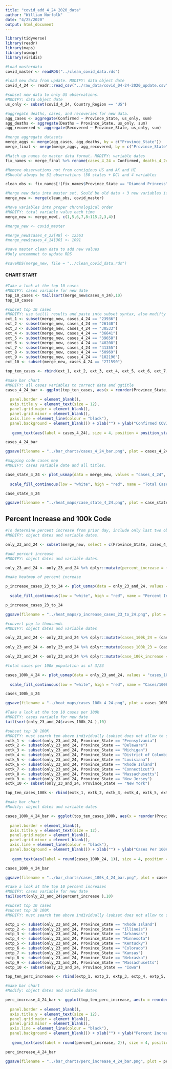 ```yaml
---
title: "covid_add_4_24_2020_data"
author: "William Norfolk"
date: "4/25/2020"
output: html_document
---
```


```r
library(tidyverse)
library(readr)
library(maps)
library(usmap)
library(viridis)
```

```r
#Load masterdata
covid_master <- readRDS("../clean_covid_data.rds")
```


```r
#load new data from update. MODIFY: data object date
covid_4_24 <- readr::read_csv("../raw_data/covid_04-24-2020_update.csv")
```

```r
#subset new data to only US observations. 
#MODIFY: data object date
us_only <- subset(covid_4_24, Country_Region == "US")
```

```r
#aggregate deaths, cases, and recoveries for new data. 
agg_cases <- aggregate(Confirmed ~ Province_State, us_only, sum)
agg_deaths <- aggregate(Deaths ~ Province_State, us_only, sum)
agg_recovered <- aggregate(Recovered ~ Province_State, us_only, sum)
```

```r
#merge aggregate datasets
merge_aggs <- merge(agg_cases, agg_deaths, by = c("Province_State"))
merge_final <- merge(merge_aggs, agg_recovered, by = c("Province_State"))
```

```r
#Match up names to master data format. MODIFY: variable dates
fix_names <- merge_final %>% rename(cases_4_24 = Confirmed, deaths_4_24 = Deaths, recov_4_24 = Recovered)
```

```r
#Remove observations not from contigious US and AK and HI
#Should always be 51 observations (50 states + DC) and 4 variables

clean_obs <- fix_names[!(fix_names$Province_State == "Diamond Princess" | fix_names$Province_State == "Grand Princess" | fix_names$Province_State == "Guam" | fix_names$Province_State == "Puerto Rico" | fix_names$Province_State == "United States Virgin Islands" | fix_names$Province_State == "US" | fix_names$Province_State == "American Samoa" | fix_names$Province_State == "Northern Mariana Islands" | fix_names$Province_State == "Virgin Islands" | fix_names$Province_State == "Wuhan Evacuee" | fix_names$Province_State == "Recovered"),]
```

```r
#Merge new data into master set. Sould be old data + 3 new variables if successful
merge_new <- merge(clean_obs, covid_master)
```

```r
#Move variables into proper chronological order
#MODIFY: total variable value each time
merge_new <- merge_new[, c(1,5,6,7,8:115,2,3,4)]
```

```r
#merge_new <- covid_master
```

```r
#merge_new$cases_4_22[48] <- 12563
#merge_new$cases_4_14[30] <- 1091

```


```r
#save master clean data to add new values
#Only uncommnet to update RDS

#saveRDS(merge_new, file = "../clean_covid_data.rds")
```

#### CHART START

```r
#Take a look at the top 10 cases
#MODIFY: cases variable for new date
top_10_cases <- tail(sort(merge_new$cases_4_24),10)
top_10_cases
```

```r
#subset top 10 cases
#MODIFY: use tail() results and paste into subset syntax, also modifty cases date value
ext_1 <- subset(merge_new, cases_4_24 == "23936")
ext_2 <- subset(merge_new, cases_4_24 == "26140")
ext_3 <- subset(merge_new, cases_4_24 == "30533")
ext_4 <- subset(merge_new, cases_4_24 == "36641")
ext_5 <- subset(merge_new, cases_4_24 == "39658")
ext_6 <- subset(merge_new, cases_4_24 == "40208")
ext_7 <- subset(merge_new, cases_4_24 == "41355")
ext_8 <- subset(merge_new, cases_4_24 == "50969")
ext_9 <- subset(merge_new, cases_4_24 == "102196")
ext_10 <- subset(merge_new, cases_4_24 == "271590")

top_ten_cases <- rbind(ext_1, ext_2, ext_3, ext_4, ext_5, ext_6, ext_7, ext_8, ext_9, ext_10)
```

```r
#make bar chart
#MODIFY: all cases variables to correct date and ggtitle
cases_4_24_bar <- ggplot(top_ten_cases, aes(x = reorder(Province_State, -cases_4_24), cases_4_24)) + geom_bar(aes(fill = reorder(Province_State, -cases_4_24)),stat = "identity") + theme(axis.text.x = element_text(angle = 45, hjust = 1),
                                                                                                   legend.position = "none",                                                                        axis.text=element_text(size=12),
  panel.border = element_blank(), 
  axis.title.y = element_text(size = 12),
  panel.grid.major = element_blank(),
  panel.grid.minor = element_blank(),
  axis.line = element_line(colour = "black"),
  panel.background = element_blank()) + xlab("") + ylab("Confirmed COVID-19 Cases") + ggtitle("Top Ten Confirmed COVID-19 Cases by State 4/24/2020") +
  
   geom_text(aes(label = cases_4_24), size = 4, position = position_stack(vjust = 0.8))

cases_4_24_bar 
```

```r
ggsave(filename = "../bar_charts/cases_4_24_bar.png", plot = cases_4_24_bar)
```

```r
#mapping code cases map
#MODIFY: cases variable date and all titles.

case_state_4_24 <- plot_usmap(data = merge_new, values = "cases_4_24", color = "black") + 
  
  scale_fill_continuous(low = "white", high = "red", name = "Total Cases", label = scales::comma) + theme(legend.position = "right", plot.title = element_text(color = "black", size = 15, face = "bold"), plot.subtitle = element_text(color = "black", size = 10, face = "italic")) + labs(title = "COVID-19 Confirmed Cases by State", subtitle = "Data as of: 4/24/2020")

case_state_4_24
```

```r
ggsave(filename = "../heat_maps/case_state_4_24.png", plot = case_state_4_24)
```

## Percent Increase and 100k Code

```r
#To determine percent increase from prior day, include only last two observations
#MODIFY: object dates and variable dates.

only_23_and_24 <- subset(merge_new, select = c(Province_State, cases_4_24, cases_4_23, fips, total_pop))
```




```r
#add percent increase
#MODIFY: object dates and variable dates.

only_23_and_24 <- only_23_and_24 %>% dplyr::mutate(percent_increase = (cases_4_24 - cases_4_23) / cases_4_23 * 100)
```

```r
#make heatmap of percent increase

p_increase_cases_23_to_24 <- plot_usmap(data = only_23_and_24, values = "percent_increase", color = "black") + 
  
  scale_fill_continuous(low = "white", high = "red", name = "Percent Increase", label = scales::comma) + theme(legend.position = "right", plot.title = element_text(color = "black", size = 15, face = "bold"), plot.subtitle = element_text(color = "black", size = 10, face = "italic")) + labs(title = "Percent Increase of Confirmed COVID-19 Cases by State", subtitle = "From: 4/23/2020-4/24/2020")

p_increase_cases_23_to_24
```

```r
ggsave(filename = "../heat_maps/p_increase_cases_23_to_24.png", plot = p_increase_cases_23_to_24)
```

```r
#convert pop to thousands
#MODIFY: object dates and variable dates

only_23_and_24 <- only_23_and_24 %>% dplyr::mutate(cases_100k_24 = (cases_4_24 / total_pop) *100000)
  
only_23_and_24 <- only_23_and_24 %>% dplyr::mutate(cases_100k_23 = (cases_4_23 / total_pop) * 100000)

only_23_and_24 <- only_23_and_24 %>% dplyr::mutate(case_100k_increase = (cases_100k_24 - cases_100k_23) / cases_100k_23 *100)

```

```r
#total cases per 100k population as of 3/23

cases_100k_4_24 <- plot_usmap(data = only_23_and_24, values = "cases_100k_24", color = "black") + 
  
  scale_fill_continuous(low = "white", high = "red", name = "Cases/100k Population", label = scales::comma) + theme(legend.position = "right", plot.title = element_text(color = "black", size = 15, face = "bold"), plot.subtitle = element_text(color = "black", size = 10, face = "italic")) + labs(title = "COVID-19 Confirmed Cases Per 100K Individuals by State", subtitle = "Data as of: 4/24/2020")

cases_100k_4_24
```

```r
ggsave(filename = "../heat_maps/cases_100k_4_24.png", plot = cases_100k_4_24)
```

```r
#Take a look at the top 10 cases per 100k
#MODIFY: cases variable for new date
tail(sort(only_23_and_24$cases_100k_24 ),10)
```


```r
#subset top 10 100K
#MODIFY: must search ten above individually (subset does not allow to select by these values for some reason...) and past the states in the code below.Also modify variable and object date names.
extk_1 <- subset(only_23_and_24, Province_State == "Pennsylvania")
extk_2 <- subset(only_23_and_24, Province_State == "Delaware")
extk_3 <- subset(only_23_and_24, Province_State == "Michigan")
extk_4 <- subset(only_23_and_24, Province_State == "District of Columbia")
extk_5 <- subset(only_23_and_24, Province_State == "Louisiana")
extk_6 <- subset(only_23_and_24, Province_State == "Rhode Island")
extk_7 <- subset(only_23_and_24, Province_State == "Connecticut")
extk_8 <- subset(only_23_and_24, Province_State == "Massachusetts")
extk_9 <- subset(only_23_and_24, Province_State == "New Jersey")
extk_10 <- subset(only_23_and_24, Province_State == "New York")

top_ten_cases_100k <- rbind(extk_1, extk_2, extk_3, extk_4, extk_5, extk_6, extk_7, extk_8, extk_9, extk_10)
```

```r
#make bar chart
#Modify: object dates and variable dates

cases_100k_4_24_bar <- ggplot(top_ten_cases_100k, aes(x = reorder(Province_State, -cases_100k_24), cases_100k_24)) + geom_bar(aes(fill = reorder(Province_State, -cases_100k_24)), stat = "identity") + theme(axis.text.x = element_text(angle = 45, hjust = 1),
                                                                                                   legend.position = "none",                                                                        axis.text=element_text(size=12),
  panel.border = element_blank(),   
  axis.title.y = element_text(size = 12),
  panel.grid.major = element_blank(),
  panel.grid.minor = element_blank(),
  axis.line = element_line(colour = "black"),
  panel.background = element_blank()) + xlab("") + ylab("Cases Per 100K Individuals") + ggtitle("Top Ten COVID-19 Confirmed Cases Per 100K Individuals by State 4/24/2020") +
  
   geom_text(aes(label = round(cases_100k_24, 1)), size = 4, position = position_stack(vjust = 0.8))

cases_100k_4_24_bar
```

```r
ggsave(filename = "../bar_charts/cases_100k_4_24_bar.png", plot = cases_100k_4_24_bar)
```

```r
#Take a look at the top 10 percent increases
#MODIFY: cases variable for new date
tail(sort(only_23_and_24$percent_increase ),10)
```

```r
#subset top 10 cases
#subset top 10 100K
#MODIFY: must search ten above individually (subset does not allow to select by these values for some reason...) and past the states in the code below.Also modify variable and object date names.

extp_1 <- subset(only_23_and_24, Province_State == "Rhode Island")
extp_2 <- subset(only_23_and_24, Province_State == "Illinois")
extp_3 <- subset(only_23_and_24, Province_State == "Arkansas")
extp_4 <- subset(only_23_and_24, Province_State == "Minnesota")
extp_5 <- subset(only_23_and_24, Province_State == "Kentucky")
extp_6 <- subset(only_23_and_24, Province_State == "Colorado")
extp_7 <- subset(only_23_and_24, Province_State == "Kansas")
extp_8 <- subset(only_23_and_24, Province_State == "Nebraska")
extp_9 <- subset(only_23_and_24, Province_State == "Massachusetts")
extp_10 <- subset(only_23_and_24, Province_State == "Iowa")

top_ten_perc_increase <- rbind(extp_1, extp_2, extp_3, extp_4, extp_5, extp_6, extp_7, extp_8, extp_9, extp_10)
```

```r
#make bar chart
#Modify: object dates and variable dates

perc_increase_4_24_bar <- ggplot(top_ten_perc_increase, aes(x = reorder(Province_State, -percent_increase), percent_increase)) + geom_bar(aes(fill = reorder(Province_State, -percent_increase)), stat = "identity") + theme(axis.text.x = element_text(angle = 45, hjust = 1),
                                                                                                   legend.position = "none",                                                                        axis.text=element_text(size=12),
  panel.border = element_blank(),   
  axis.title.y = element_text(size = 12),
  panel.grid.major = element_blank(),
  panel.grid.minor = element_blank(),
  axis.line = element_line(colour = "black"),
  panel.background = element_blank()) + xlab("") + ylab("Percent Increase") + ggtitle("COVID-19: Top Ten Percent Increase by State from 4/23/20-4/24/20") +
  
   geom_text(aes(label = round(percent_increase, 2)), size = 4, position = position_stack(vjust = 0.8))

perc_increase_4_24_bar
```

```r
ggsave(filename = "../bar_charts/perc_increase_4_24_bar.png", plot = perc_increase_4_24_bar)
```